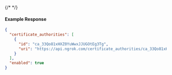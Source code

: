 {/* <!-- Code generated for API Clients. DO NOT EDIT. --> */}

#### Example Response
```json
{
  "certificate_authorities": [
    {
      "id": "ca_33Qo81xHXZ0YuWwxJJUGOtEg3Tg",
      "uri": "https://api.ngrok.com/certificate_authorities/ca_33Qo81xHXZ0YuWwxJJUGOtEg3Tg"
    }
  ],
  "enabled": true
}

```